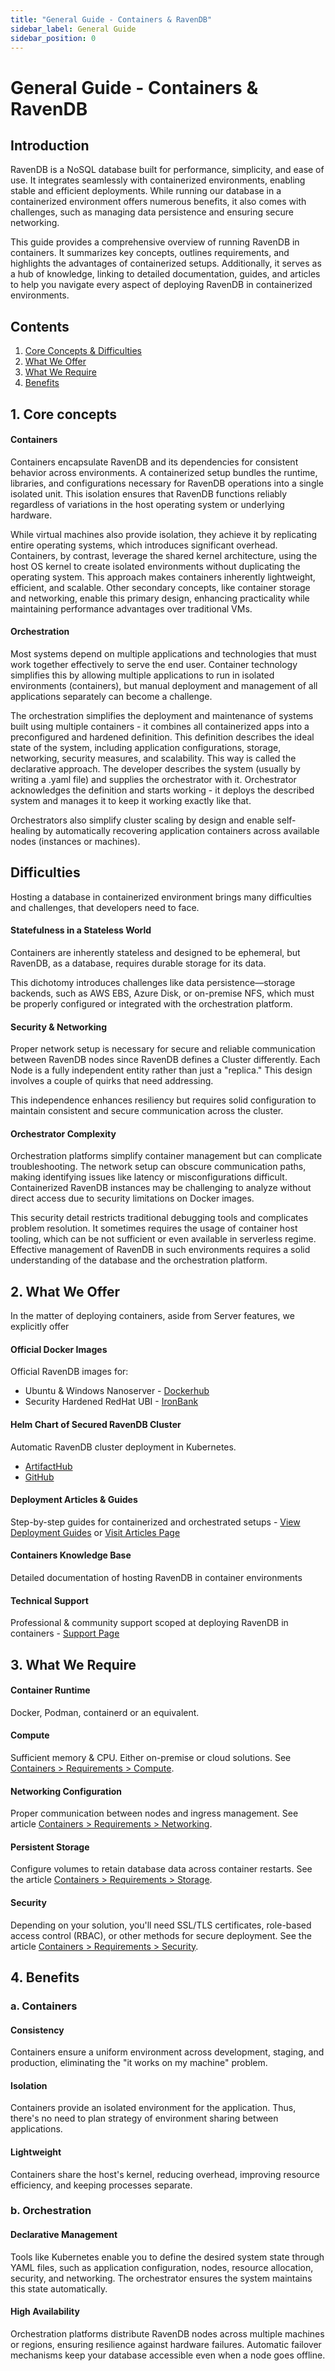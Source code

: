 ```yaml
---
title: "General Guide - Containers & RavenDB"
sidebar_label: General Guide
sidebar_position: 0
---
```



# General Guide - Containers & RavenDB

## Introduction

RavenDB is a NoSQL database built for performance, simplicity, and ease of use. It integrates seamlessly with containerized environments, enabling stable and efficient deployments. While running our database in a containerized environment offers numerous benefits, it also comes with challenges, such as managing data persistence and ensuring secure networking.

This guide provides a comprehensive overview of running RavenDB in containers. It summarizes key concepts, outlines requirements, and highlights the advantages of containerized setups. Additionally, it serves as a hub of knowledge, linking to detailed documentation, guides, and articles to help you navigate every aspect of deploying RavenDB in containerized environments.

## Contents

1. [Core Concepts & Difficulties](../../start/containers/general-guide#core-concepts)
2. [What We Offer](../../start/containers/general-guide#what-we-offer)
3. [What We Require](../../start/containers/general-guide#what-we-require)
4. [Benefits](../../start/containers/general-guide#benefits)
## 1. Core concepts

#### Containers
Containers encapsulate RavenDB and its dependencies for consistent behavior across environments. A containerized setup bundles the runtime, libraries, and configurations necessary for RavenDB operations into a single isolated unit. This isolation ensures that RavenDB functions reliably regardless of variations in the host operating system or underlying hardware.

While virtual machines also provide isolation, they achieve it by replicating entire operating systems, which introduces significant overhead. Containers, by contrast, leverage the shared kernel architecture, using the host OS kernel to create isolated environments without duplicating the operating system. This approach makes containers inherently lightweight, efficient, and scalable. Other secondary concepts, like container storage and networking, enable this primary design, enhancing practicality while maintaining performance advantages over traditional VMs.

#### Orchestration
Most systems depend on multiple applications and technologies that must work together effectively to serve the end user. Container technology simplifies this by allowing multiple applications to run in isolated environments (containers), but manual deployment and management of all applications separately can become a challenge.

The orchestration simplifies the deployment and maintenance of systems built using multiple containers - it combines all containerized apps into a preconfigured and hardened definition. This definition describes the ideal state of the system, including application configurations, storage, networking, security measures, and scalability. This way is called the declarative approach. The developer describes the system (usually by writing a .yaml file) and supplies the orchestrator with it. Orchestrator acknowledges the definition and starts working - it deploys the described system and manages it to keep it working exactly like that.

Orchestrators also simplify cluster scaling by design and enable self-healing by automatically recovering application containers across available nodes (instances or machines).


## Difficulties

Hosting a database in containerized environment brings many difficulties and challenges, that developers need to face.

#### Statefulness in a Stateless World
Containers are inherently stateless and designed to be ephemeral, but RavenDB, as a database, requires durable storage for its data.  

This dichotomy introduces challenges like data persistence—storage backends, such as AWS EBS, Azure Disk, or on-premise NFS, which must be properly configured or integrated with the orchestration platform.

#### Security & Networking
Proper network setup is necessary for secure and reliable communication between RavenDB nodes since RavenDB defines a Cluster differently.
Each Node is a fully independent entity rather than just a "replica."
This design involves a couple of quirks that need addressing.  

This independence enhances resiliency but requires solid configuration to maintain consistent and secure communication across the cluster.

#### Orchestrator Complexity
Orchestration platforms simplify container management but can complicate troubleshooting.
The network setup can obscure communication paths, making identifying issues like latency or misconfigurations difficult.
Containerized RavenDB instances may be challenging to analyze without direct access due to security limitations on Docker images.

This security detail restricts traditional debugging tools and complicates problem resolution.
It sometimes requires the usage of container host tooling, which can be not sufficient or even available in serverless regime.
Effective management of RavenDB in such environments requires a solid understanding of the database and the orchestration platform.



## 2. What We Offer

In the matter of deploying containers, aside from Server features, we explicitly offer

#### Official Docker Images
Official RavenDB images for:

- Ubuntu & Windows Nanoserver -  [Dockerhub](https://hub.docker.com/r/ravendb/ravendb/)  
- Security Hardened RedHat UBI - [IronBank](https://repo1.dso.mil/dsop/opensource/ravendb/ravendb)

#### Helm Chart of Secured RavenDB Cluster
Automatic RavenDB cluster deployment in Kubernetes.
 
- [ArtifactHub](https://artifacthub.io/packages/helm/ravendb-cluster/ravendb-cluster)
- [GitHub](https://github.com/ravendb/helm-charts)

#### Deployment Articles & Guides
Step-by-step guides for containerized and orchestrated setups - [View Deployment Guides](./deployment-guides) or [Visit Articles Page](https://ravendb.net/articles)

#### Containers Knowledge Base
Detailed documentation of hosting RavenDB in container environments

#### Technical Support
Professional & community support scoped at deploying RavenDB in containers - [Support Page](https://ravendb.net/support)
## 3. What We Require

#### Container Runtime
Docker, Podman, containerd or an equivalent.

####  Compute
Sufficient memory & CPU. Either on-premise or cloud solutions. See [Containers &gt; Requirements &gt; Compute](./requirements/compute).

#### Networking Configuration
Proper communication between nodes and ingress management. See article [Containers &gt; Requirements &gt; Networking](./requirements/networking).

#### Persistent Storage
Configure volumes to retain database data across container restarts. See the article [Containers &gt; Requirements &gt; Storage](./requirements/storage).

#### Security
Depending on your solution, you'll need SSL/TLS certificates, role-based access control (RBAC), or other methods for secure deployment. See the article [Containers &gt; Requirements &gt; Security](./requirements/security).

## 4. Benefits
### a. Containers
#### Consistency
Containers ensure a uniform environment across development, staging, and production, eliminating the "it works on my machine" problem.

#### Isolation
Containers provide an isolated environment for the application. Thus, there's no need to plan strategy of environment sharing between applications.

#### Lightweight
Containers share the host's kernel, reducing overhead, improving resource efficiency, and keeping processes separate.


### b. Orchestration
#### Declarative Management
Tools like Kubernetes enable you to define the desired system state through YAML files, such as application configuration, nodes, resource allocation, security, and networking. The orchestrator ensures the system maintains this state automatically.

#### High Availability
Orchestration platforms distribute RavenDB nodes across multiple machines or regions, ensuring resilience against hardware failures. Automatic failover mechanisms keep your database accessible even when a node goes offline.
